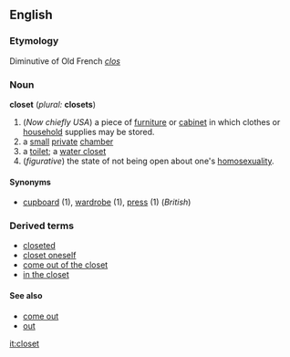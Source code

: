 ==English==
===Etymology===
Diminutive of Old French ''[[clos]]''
===Noun===
'''closet''' (''plural:'' '''closets''')

# (''Now chiefly USA'') a piece of [[furniture]] or [[cabinet]] in which clothes or [[household]] supplies may be stored.
# a [[small]] [[private]] [[chamber]]
# a [[toilet]]; a [[water closet]]
#(''figurative'') the state of not being open about one's [[homosexuality]].

====Synonyms====
*[[cupboard]] (1), [[wardrobe]] (1), [[press]] (1) (''British'')

===Derived terms===
*[[closeted]]
*[[closet oneself]]
*[[come out of the closet]]
*[[in the closet]]

====See also====
*[[come out]]
*[[out]]

[[it:closet]]